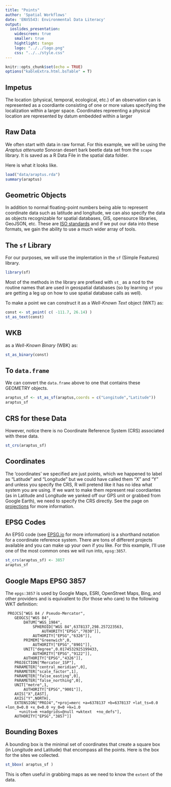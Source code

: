 ```yaml
---
title: "Points"
author: 'Spatial Workflows'
date: 'ENVS543: Environmental Data Literacy'
output: 
  ioslides_presentation:
    widescreen: true
    smaller: true
    hightlight: tango
    logo: "../../logo.png"
    css: "../../style.css"
---
```


```r
knitr::opts_chunk$set(echo = TRUE)
options("kableExtra.html.bsTable" = T)
```

## Impetus

The location (physical, temporal, ecological, etc.) of an observation can is represented as a coordiante consisting of one or more values specifying the localization within a larger space.  Coordinates repreenting a physical location are represented by datum embedded within a larger


## Raw Data

We often start with data in raw format.  For this example, we will be using the *Araptus attenuata* Sonoran desert bark beetle data set from the `scape` library.  It is saved as a R Data File in the spatial data folder.  

Here is what it looks like.

```r
load("data/araptus.rda")
summary(araptus)
```


## Geometric Objects

In addition to normal floating-point numbers being able to represent coordinate data such as latitude and longitude, we can also specify the data as objects recognizable for spatial databases, GIS, opensource libraries, GeoJSON, etc.  These are [ISO standards](http://www.opengeospatial.org/standards/sfa) and if we put our data into these formats, we gain the ability to use a much wider array of tools.

## The `sf` Library

For our purposes, we will use the implentation in the `sf` (Simple Features) library.

```r
library(sf)
```

Most of the methods in the library are prefixed with `st_` as a nod to the routine names that are used in geospatial databases (so by learning `sf` you are getting a leg up on how to use spatial database calls as well).

To make a point we can construct it as a *Well-Known Text* object (WKT) as:

```r
const <- st_point( c( -111.7, 26.14) ) 
st_as_text(const)
```

## WKB

as a *Well-Known Binary* (WBK) as:

```r
st_as_binary(const)
```

## To `data.frame`

We can convert the `data.frame` above to one that contains these GEOMETRY objects.

```r
araptus_sf <- st_as_sf(araptus,coords = c("Longitude","Latitude"))
araptus_sf
```

## CRS for these Data

However, notice there is no Coordinate Reference System (CRS) associated with these data.   

```r
st_crs(araptus_sf)
```

## Coordinates

The 'coordinates' we specified are just points, which we happened to label as "Latitude" and "Longitude" but we could have called them "X" and "Y" and unless you specify the CRS, R will pretend like it has no idea what system you are using.  If we want to make them represent real coordiantes (as in Latitude and Longitude we yanked off our GPS unit or grabbed from Google Earth), we need to specify the CRS directly.  See the page on [projections](projections.html) for more information.

## EPSG Codes

An EPSG code (see [EPSG.io](https://epsg.io) for more information) is a shorthand notation for a coordinate reference system.  There are tons of different projects available and you can make up your own if you like.  For this example, I'll use one of the most common ones we will run into, `epsg:3857`.

```r
st_crs(araptus_sf) <- 3857
araptus_sf
```

## Google Maps EPSG 3857
The `epgs:3857` is used by Google Maps, ESRI, OpenStreet Maps, Bing, and other providers and is equivallent to (for those who care) to the following WKT definition:

```
 PROJCS["WGS 84 / Pseudo-Mercator",
    GEOGCS["WGS 84",
        DATUM["WGS_1984",
            SPHEROID["WGS 84",6378137,298.257223563,
                AUTHORITY["EPSG","7030"]],
            AUTHORITY["EPSG","6326"]],
        PRIMEM["Greenwich",0,
            AUTHORITY["EPSG","8901"]],
        UNIT["degree",0.0174532925199433,
            AUTHORITY["EPSG","9122"]],
        AUTHORITY["EPSG","4326"]],
    PROJECTION["Mercator_1SP"],
    PARAMETER["central_meridian",0],
    PARAMETER["scale_factor",1],
    PARAMETER["false_easting",0],
    PARAMETER["false_northing",0],
    UNIT["metre",1,
        AUTHORITY["EPSG","9001"]],
    AXIS["X",EAST],
    AXIS["Y",NORTH],
    EXTENSION["PROJ4","+proj=merc +a=6378137 +b=6378137 +lat_ts=0.0 +lon_0=0.0 +x_0=0.0 +y_0=0 +k=1.0 
      +units=m +nadgrids=@null +wktext  +no_defs"],
    AUTHORITY["EPSG","3857"]]
```



## Bounding Boxes

A bounding box is the minimal set of coordinates that create a square box (in Longitude and Latitude) that encompass all the points.  Here is the box for the sites we collected.

```r
st_bbox( araptus_sf )
```

This is often useful in grabbing maps as we need to know the `extent` of the data.
